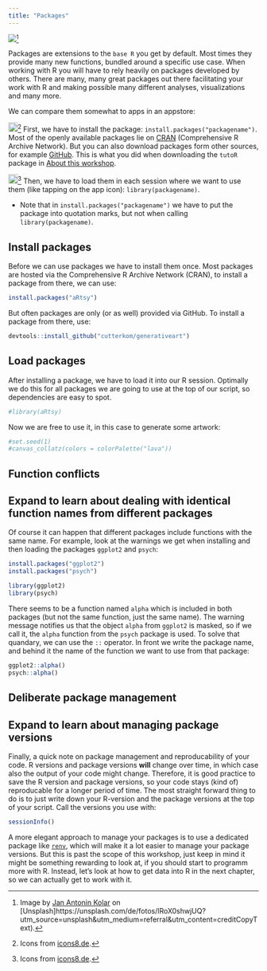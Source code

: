 ```yaml
---
title: "Packages"
---
```


![](../pictures/drawers.jpg)[^1]

[^1]: Image by [Jan Antonin Kolar](https://unsplash.com/de/@jankolar?utm_source=unsplash&utm_medium=referral&utm_content=creditCopyText) on [Unsplash]https://unsplash.com/de/fotos/lRoX0shwjUQ?utm_source=unsplash&utm_medium=referral&utm_content=creditCopyText).

Packages are extensions to the `base R` you get by default. Most times they provide many new functions, bundled around a specific use case. When working with R you will have to rely heavily on packages developed by others. There are many, many great packages out there facilitating your work with R and making possible many different analyses, visualizations and many more.

We can compare them somewhat to apps in an appstore:

![](../pictures/playstore.png){width="19"}[^2] First, we have to install the package: `install.packages("packagename")`. Most of the openly available packages lie on [CRAN](https://cran.r-project.org/) (Comprehensive R Archive Network). But you can also download packages form other sources, for example [GitHub](https://github.com/). This is what you did when downloading the `tutoR` package in [About this workshop](setup.qmd#about-this-workshop).

[^2]: Icons from [icons8.de](https://icons8.de).

![](../pictures/app.png){width="19"}[^3] Then, we have to load them in each session where we want to use them (like tapping on the app icon): `library(packagename)`.

[^3]: Icons from [icons8.de](https://icons8.de).

-   Note that in `install.packages("packagename")` we have to put the package into quotation marks, but not when calling `library(packagename)`.

## Install packages

Before we can use packages we have to install them once. Most packages are hosted via the Comprehensive R Archive Network (CRAN), to install a package from there, we can use:

```r
install.packages("aRtsy")
```

But often packages are only (or as well) provided via GitHub. To install a package from there, use:

```r
devtools::install_github("cutterkom/generativeart")
```

## Load packages

After installing a package, we have to load it into our R session. Optimally we do this for all packages we are going to use at the top of our script, so dependencies are easy to spot.

```r
#library(aRtsy)
```

Now we are free to use it, in this case to generate some artwork:

```r
#set.seed(1)
#canvas_collatz(colors = colorPalette("lava"))
```

## Function conflicts

::: {.callout-note collapse="true" icon="false"}
## Expand to learn about dealing with identical function names from different packages

Of course it can happen that different packages include functions with the same name. For example, look at the warnings we get when installing and then loading the packages `ggplot2` and `psych`:

```r
install.packages("ggplot2")
install.packages("psych")
```

```r
library(ggplot2)
library(psych)
```

There seems to be a function named `alpha` which is included in both packages (but not the same function, just the same name). The warning message notifies us that the object `alpha` from `ggplot2` is masked, so if we call it, the `alpha` function from the `psych` package is used. To solve that quandary, we can use the `::` operator. In front we write the package name, and behind it the name of the function we want to use from that package:

```r
ggplot2::alpha()
psych::alpha()
```
:::

## Deliberate package management

::: {.callout-note collapse="true" icon="false"}
## Expand to learn about managing package versions

Finally, a quick note on package management and reproducability of your code. R versions and package versions **will** change over time, in which case also the output of your code might change. Therefore, it is good practice to save the R version and package versions, so your code stays (kind of) reproducable for a longer period of time. The most straight forward thing to do is to just write down your R-version and the package versions at the top of your script. Call the versions you use with:

```r
sessionInfo()
```

A more elegant approach to manage your packages is to use a dedicated package like [`renv`](https://rstudio.github.io/renv/articles/renv.html), which will make it a lot easier to manage your package versions. But this is past the scope of this workshop, just keep in mind it might be something rewarding to look at, if you should start to programm more with R. Instead, let's look at how to get data into R in the next chapter, so we can actually get to work with it.
:::
